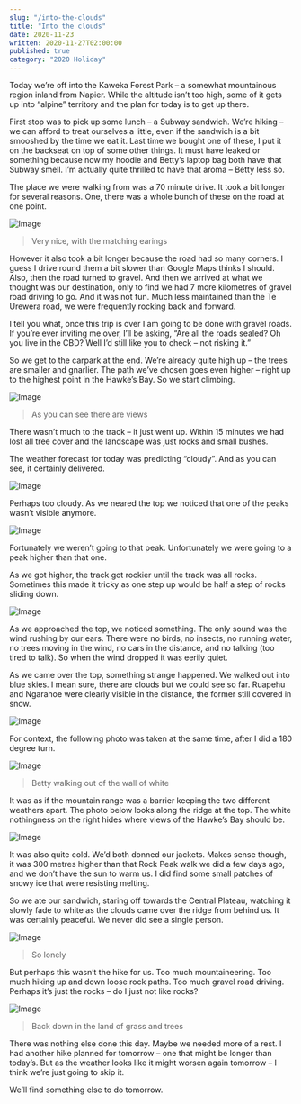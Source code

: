 ```yaml
---
slug: "/into-the-clouds"
title: "Into the clouds"
date: 2020-11-23
written: 2020-11-27T02:00:00
published: true
category: "2020 Holiday"
---
```


Today we’re off into the Kaweka Forest Park – a somewhat mountainous region inland from Napier. While the altitude isn’t too high, some of it gets up into “alpine” territory and the plan for today is to get up there.

First stop was to pick up some lunch – a Subway sandwich. We’re hiking – we can afford to treat ourselves a little, even if the sandwich is a bit smooshed by the time we eat it. Last time we bought one of these, I put it on the backseat on top of some other things. It must have leaked or something because now my hoodie and Betty’s laptop bag both have that Subway smell. I’m actually quite thrilled to have that aroma – Betty less so.

The place we were walking from was a 70 minute drive. It took a bit longer for several reasons. One, there was a whole bunch of these on the road at one point.

![Image](img_20201123_111841.jpg)

> Very nice, with the matching earings

However it also took a bit longer because the road had so many corners. I guess I drive round them a bit slower than Google Maps thinks I should. Also, then the road turned to gravel. And then we arrived at what we thought was our destination, only to find we had 7 more kilometres of gravel road driving to go. And it was not fun. Much less maintained than the Te Urewera road, we were frequently rocking back and forward.

I tell you what, once this trip is over I am going to be done with gravel roads. If you’re ever inviting me over, I’ll be asking, “Are all the roads sealed? Oh you live in the CBD? Well I’d still like you to check – not risking it.”

So we get to the carpark at the end. We’re already quite high up – the trees are smaller and gnarlier. The path we’ve chosen goes even higher – right up to the highest point in the Hawke’s Bay. So we start climbing.

![Image](img_20201123_123606.jpg)

> As you can see there are views

There wasn’t much to the track – it just went up. Within 15 minutes we had lost all tree cover and the landscape was just rocks and small bushes.

The weather forecast for today was predicting “cloudy”. And as you can see, it certainly delivered.

![Image](img_20201123_130306.jpg)

Perhaps too cloudy. As we neared the top we noticed that one of the peaks wasn’t visible anymore.

![Image](img_20201123_130736.jpg)

Fortunately we weren’t going to that peak. Unfortunately we were going to a peak higher than that one.

As we got higher, the track got rockier until the track was all rocks. Sometimes this made it tricky as one step up would be half a step of rocks sliding down.

![Image](img_20201123_131225.jpg)

As we approached the top, we noticed something. The only sound was the wind rushing by our ears. There were no birds, no insects, no running water, no trees moving in the wind, no cars in the distance, and no talking (too tired to talk). So when the wind dropped it was eerily quiet.

As we came over the top, something strange happened. We walked out into blue skies. I mean sure, there are clouds but we could see so far. Ruapehu and Ngarahoe were clearly visible in the distance, the former still covered in snow.

![Image](img_20201123_135427.jpg)

For context, the following photo was taken at the same time, after I did a 180 degree turn.

![Image](img_20201123_134506.jpg)

> Betty walking out of the wall of white

It was as if the mountain range was a barrier keeping the two different weathers apart. The photo below looks along the ridge at the top. The white nothingness on the right hides where views of the Hawke’s Bay should be.

![Image](img_20201123_140338.jpg)

It was also quite cold. We’d both donned our jackets. Makes sense though, it was 300 metres higher than that Rock Peak walk we did a few days ago, and we don’t have the sun to warm us. I did find some small patches of snowy ice that were resisting melting.

So we ate our sandwich, staring off towards the Central Plateau, watching it slowly fade to white as the clouds came over the ridge from behind us. It was certainly peaceful. We never did see a single person.

![Image](img_20201123_141629.jpg)

> So lonely

But perhaps this wasn’t the hike for us. Too much mountaineering. Too much hiking up and down loose rock paths. Too much gravel road driving. Perhaps it’s just the rocks – do I just not like rocks?

![Image](img_20201123_161849.jpg)

> Back down in the land of grass and trees

There was nothing else done this day. Maybe we needed more of a rest. I had another hike planned for tomorrow – one that might be longer than today’s. But as the weather looks like it might worsen again tomorrow – I think we’re just going to skip it.

We’ll find something else to do tomorrow.